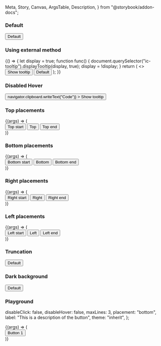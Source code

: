   Meta,
  Story,
  Canvas,
  ArgsTable,
  Description,
} from "@storybook/addon-docs";

<Meta title="Tooltip" component={IcTooltip} />

<Description markdown={readme} />

### Default

<Canvas>
  <Story name="Default">
    <IcTooltip
      label="This is a description of the button"
      id="ic-tooltip-test-button-default"
      target="test-button-default"
    >
      <button
        aria-describedby="ic-tooltip-test-button-default"
        id="test-button-default"
      >
        Default
      </button>
    </IcTooltip>
  </Story>
</Canvas>

### Using external method

<Canvas>
  <Story name="Using external method">
    {() => {
      let display = true;
      function func() {
        document.querySelector("ic-tooltip").displayTooltip(display, true);
        display = !display;
      }
      return (
        <>
          <button onClick={func}>Show tooltip</button>
          <IcTooltip
            label="This is a description of the button"
            id="ic-tooltip-test-button-default"
            target="test-button-default"
          >
            <button
              aria-describedby="ic-tooltip-test-button-default"
              id="test-button-default"
            >
              Default
            </button>
          </IcTooltip>
        </>
      );
    }}
  </Story>
</Canvas>

### Disabled Hover

<Canvas>
  <Story name="Disabled Hover">
    <IcTooltip
      label="This shows 'Code' has been copied"
      id="ic-tooltip-test-button-disable-hover"
      target="test-button-disable-hover"
      disableHover
    >
      <button
        aria-describedby="ic-tooltip-test-button-disable-hover"
        id="test-button-disable-hover"
        onClick={() => navigator.clipboard.writeText("Code")}
      >
        Show tooltip
      </button>
    </IcTooltip>
  </Story>
</Canvas>

### Top placements

<Canvas>
  <Story name="Top placements">
    {(args) => (
      <div style={{ margin: "40px" }}>
        <IcTooltip
          placement="top-start"
          label="This is a description of the button"
          id="ic-tooltip-test-button-top-start"
          target="test-button-top-start"
        >
          <button
            id="test-button-top-start"
            aria-describedby="ic-tooltip-test-button-top-start"
          >
            Top start
          </button>
        </IcTooltip>
        <IcTooltip
          placement="top"
          label="This is a description of the button"
          id="ic-tooltip-test-button-top"
          target="test-button-top"
        >
          <button
            id="test-button-top"
            aria-describedby="ic-tooltip-test-button-top"
          >
            Top
          </button>
        </IcTooltip>
        <IcTooltip
          placement="top-end"
          label="This is a description of the button"
          id="ic-tooltip-test-button-top-end"
          target="test-button-top-end"
        >
          <button
            id="test-button-top-end"
            aria-describedby="ic-tooltip-test-button-top-end"
          >
            Top end
          </button>
        </IcTooltip>
      </div>
    )}
  </Story>
</Canvas>

### Bottom placements

<Canvas>
  <Story name="Bottom placements">
    {(args) => (
      <div style={{ margin: "40px" }}>
        <IcTooltip
          placement="bottom-start"
          label="This is a description of the button"
          id="ic-tooltip-test-button-bottom-start"
          target="test-button-bottom-start"
        >
          <button
            id="test-button-bottom-start"
            aria-describedby="ic-tooltip-test-button-bottom-start"
          >
            Bottom start
          </button>
        </IcTooltip>
        <IcTooltip
          placement="bottom"
          label="This is a description of the button"
          id="ic-tooltip-test-button-bottom"
          target="test-button-bottom"
        >
          <button
            id="test-button-bottom"
            aria-describedby="ic-tooltip-test-button-bottom"
          >
            Bottom
          </button>
        </IcTooltip>
        <IcTooltip
          placement="bottom-end"
          label="This is a description of the button"
          id="ic-tooltip-test-button-bottom-end"
          target="test-button-bottom-end"
        >
          <button
            id="test-button-bottom-end"
            aria-describedby="ic-tooltip-test-button-bottom-end"
          >
            Bottom end
          </button>
        </IcTooltip>
      </div>
    )}
  </Story>
</Canvas>

### Right placements

<Canvas>
  <Story name="Right placements">
    {(args) => (
      <div style={{ margin: "40px" }}>
        <IcTooltip
          placement="right-start"
          label="This is a description of the button"
          id="ic-tooltip-test-button-right-start"
          target="test-button-right-start"
        >
          <button
            id="test-button-right-start"
            aria-describedby="ic-tooltip-test-button-right-start"
          >
            Right start
          </button>
        </IcTooltip>
        <IcTooltip
          placement="right"
          label="This is a description of the button"
          id="ic-tooltip-test-button-right"
          target="test-button-right"
        >
          <button
            id="test-button-right"
            aria-describedby="ic-tooltip-test-button-right"
          >
            Right
          </button>
        </IcTooltip>
        <IcTooltip
          placement="right-end"
          label="This is a description of the button"
          id="ic-tooltip-test-button-right-end"
          target="test-button-right-end"
        >
          <button
            id="test-button-right-end"
            aria-describedby="ic-tooltip-test-button-right-end"
          >
            Right end
          </button>
        </IcTooltip>
      </div>
    )}
  </Story>
</Canvas>

### Left placements

<Canvas>
  <Story name="Left placements">
    {(args) => (
      <div style={{ marginLeft: "40px" }}>
        <IcTooltip
          placement="left-start"
          label="This is a description of the button"
          id="ic-tooltip-test-button-left-start"
          target="test-button-left-start"
        >
          <button
            id="test-button-left-start"
            aria-describedby="ic-tooltip-test-button-left-start"
          >
            Left start
          </button>
        </IcTooltip>
        <IcTooltip
          placement="left"
          label="This is a description of the button"
          id="ic-tooltip-test-button-left"
          target="test-button-left"
        >
          <button
            id="test-button-left"
            aria-describedby="ic-tooltip-test-button-left"
          >
            Left
          </button>
        </IcTooltip>
        <IcTooltip
          placement="left-end"
          label="This is a description of the button"
          id="ic-tooltip-test-button-left-end"
          target="test-button-left-end"
        >
          <button
            id="test-button-left-end"
            aria-describedby="ic-tooltip-test-button-left-end"
          >
            Left end
          </button>
        </IcTooltip>
      </div>
    )}
  </Story>
</Canvas>

### Truncation

<Canvas>
  <Story name="Truncation">
    <IcTooltip
      label="This is a body of text that is truncated to three lines within a tooltip. It has been truncated based on the maxLines prop. The number of lines in the text is clamped to the number passed through the maxLines prop."
      maxLines={3}
      id="ic-tooltip-test-button-truncation"
      target="test-button-truncation"
    >
      <button
        aria-describedby="ic-tooltip-test-button-truncation"
        id="test-button-truncation"
      >
        Default
      </button>
    </IcTooltip>
  </Story>
</Canvas>

### Dark background

<Canvas>
  <Story name="Dark background">
    <div style={{ backgroundColor: "#333333", height: "100px" }}>
      <IcTooltip
        label="This is a description of the button"
        id="ic-tooltip-test-button-dark"
        target="test-button-dark"
      >
        <button
          aria-describedby="ic-tooltip-test-button-dark"
          id="test-button-dark"
        >
          Default
        </button>
      </IcTooltip>
    </div>
  </Story>
</Canvas>

### Playground

  disableClick: false,
  disableHover: false,
  maxLines: 3,
  placement: "bottom",
  label: "This is a description of the button",
  theme: "inherit",
};

<Canvas>
  <Story
    args={defaultArgs}
    argTypes={{
      placement: {
        options: [
          "bottom",
          "top-start",
          "top",
          "top-end",
          "right-start",
          "right",
          "right-end",
          "bottom-end",
          "bottom-start",
          "left-end",
          "left",
          "left-start"
        ],
        control: { type: "select" },
      },
      theme: {
        options: ["inherit", "light", "dark"],
        control: { type: "inline-radio" },
      },
    }}
    name="Playground"
  >
    {(args) => (
      <div style={{margin: "250px"}}>
        <IcTooltip
          label={args.label}
          placement={args.placement}
          maxLines={args.maxLines}
          disableClick={args.disableClick}
          disableHover={args.disableHover}
          id="ic-tooltip-test-button-default"
          target="button-id"
          theme={args.theme}
        >
          <button
            id="button-id"
            aria-describedby="ic-tooltip-test-button-default"
          >
            Button 1
          </button>
        </IcTooltip>
      </div>
    )}
  </Story>
</Canvas>
